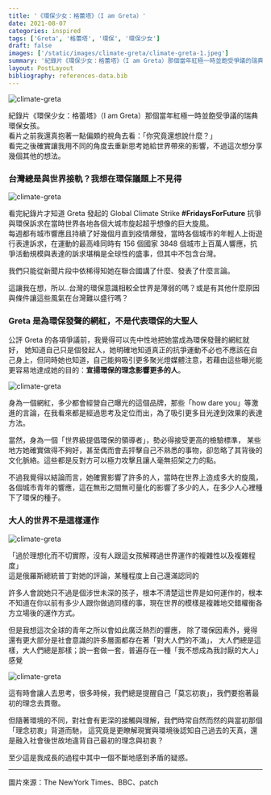 ```yaml
---
title: '《環保少女：格蕾塔》（I am Greta）'
date: 2021-08-07
categories: inspired
tags: ['Greta', '格蕾塔', '環保', '環保少女']
draft: false
images: ['/static/images/climate-greta/climate-greta-1.jpeg']
summary: '紀錄片《環保少女：格蕾塔》（I am Greta）那個當年紅極一時並飽受爭議的瑞典環保女孩，看完之後確實讓我用不同的角度去重新思考她給世界帶來的影響，不過這次想分享幾個其他的想法'
layout: PostLayout
bibliography: references-data.bib
---
```

![climate-greta](/static/images/climate-greta/climate-greta-1.jpeg)

紀錄片《環保少女：格蕾塔》（I am Greta）那個當年紅極一時並飽受爭議的瑞典環保女孩。  
看片之前我還真抱著一點偏頗的視角去看：「你究竟還想說什麼？」  
看完之後確實讓我用不同的角度去重新思考她給世界帶來的影響，不過這次想分享幾個其他的想法。

### 台灣總是與世界接軌？我想在環保議題上不見得
![climate-greta](/static/images/climate-greta/climate-greta-4.jpeg)


看完紀錄片才知道 Greta 發起的 Global Climate Strike **#FridaysForFuture** 抗爭與環保訴求在當時世界各地各個大城市旋起超乎想像的巨大旋風。  
每週都有城市響應且持續了好幾個月直到疫情爆發，當時各個城市的年輕人上街遊行表達訴求，在運動的最高峰同時有 156 個國家 3848 個城市上百萬人響應，抗爭活動規模與表達的訴求堪稱是全球性的盛事，但其中不包含台灣。

我們只能從新聞片段中依稀得知她在聯合國講了什麼、發表了什麼言論。

這讓我在想，所以..台灣的環保意識相較全世界是薄弱的嗎？或是有其他什麼原因與條件讓這些風氣在台灣難以盛行嗎？


### Greta 是為環保發聲的網紅，不是代表環保的大聖人
公評 Greta 的各項爭議前，我覺得可以先中性地把她當成為環保發聲的網紅就好，
她知道自己只是個發起人，她明確地知道真正的抗爭運動不必也不應該在自己身上，但同時她也知道，自己能夠吸引更多聚光燈媒體注意，若藉由這些曝光能更容易地達成她的目的：**宣揚環保的理念影響更多的人**。

![climate-greta](/static/images/climate-greta/climate-greta-2.jpeg)

身為一個網紅，多少都會經營自己曝光的這個品牌，那些「how dare you」等激進的言論，在我看來都是經過思考及定位而出，為了吸引更多目光達到效果的表達方法。

當然，身為一個「世界級提倡環保的領導者」，勢必得接受更高的檢驗標準，
某些地方她確實做得不夠好，甚至偶而會去抨擊自己不熟悉的事物，卻忽略了其背後的文化脈絡。這些都是反對方可以極力攻擊且讓人毫無招架之力的點。

不過我覺得以結論而言，她確實影響了許多的人，當時在世界上造成多大的旋風，各個城市青年的響應，這在無形之間無可量化的影響了多少的人，在多少人心裡種下了環保的種子。

 

### 大人的世界不是這樣運作

![climate-greta](/static/images/climate-greta/climate-greta-5.jpeg)

「過於理想化而不切實際，沒有人跟這女孩解釋過世界運作的複雜性以及複雜程度」  
這是俄羅斯總統普丁對她的評論，某種程度上自己還滿認同的

許多人會說她只不過是個涉世未深的孩子，根本不清楚這世界是如何運作的，根本不知道在你以前有多少人跟你做過同樣的事，現在世界的模樣是複雜地交錯權衡各方立場後的運作方式。

但是我想這次全球的青年之所以會如此廣泛熱烈的響應，
除了環保因素外，覺得還有更大部分是社會意識的許多層面都存在著「對大人們的不滿」，
大人們總是這樣，大人們總是那樣；說一套做一套，普遍存在一種「我不想成為我討厭的大人」感覺

![climate-greta](/static/images/climate-greta/climate-greta-3.jpeg)
 

這有時會讓人去思考，很多時候，我們總是提醒自己「莫忘初衷」，我們要抱著最初的理念去貫徹。

但隨著環境的不同，對社會有更深的接觸與理解，我們時常自然而然的與當初那個「理念初衷」背道而馳，
這究竟是更瞭解現實與環境後認知自己過去的天真，還是融入社會後世故地違背自己最初的理念與初衷？

至少這是我成長的過程中其中一個不斷地感到矛盾的疑惑。

---
圖片來源：The NewYork Times、BBC、patch
